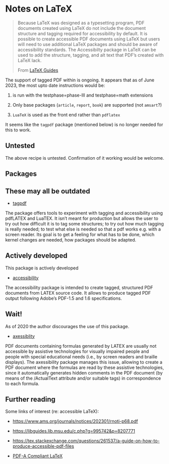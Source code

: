 # Notes on LaTeX

> Because LaTeX was designed as a typesetting program, PDF documents created using LaTeX do not include the document structure and tagging required for accessibility by default. It is possible to create accessible PDF documents using LaTeX but users will need to use additional LaTeX packages and should be aware of accessibility standards. The Accessibilty package in LaTeX can be used to add the structure, tagging, and alt text that PDF's created with LaTeX lack.
>
> From [LaTeX Guides](https://libguides.lib.msu.edu/c.php?g=995742&p=8207771)

The support of tagged PDF within \LaTeX is ongoing. It appears that as of June 2023, the most upto date instructions would be:

1. \LaTeX is run with the testphase=phase-III and testphase=math extensions

2. Only base packages (`article`, `report`, `book`) are supported (not `amsart`?)

3. `LuaTeX` is used as the front end rather than `pdflatex`

It seems like the `tagpdf` package (mentioned below) is no longer needed for this to work.

::: {.callout-note}
## Untested

The above recipe is untested. Confirmation of it working would be welcome.

:::



## Packages

::: {.callout-note}
## These may all be outdated

:::

* [tagpdf](https://ctan.org/pkg/tagpdf?lang=en)


The package offers tools to experiment with tagging and accessibility using pdfLATEX and LuaTEX. It isn’t meant for production but allows the user to try out how difficult it is to tag some structures; to try out how much tagging is really needed; to test what else is needed so that a pdf works e.g. with a screen reader. Its goal is to get a feeling for what has to be done, which kernel changes are needed, how packages should be adapted.

::: {.callout-note}
## Actively developed

This package is actively developed
:::

* [accessibility](https://ctan.org/pkg/accessibility?lang=en)

The accessibility package is intended to create tagged, structured PDF documents from LATEX source code. It allows to produce tagged PDF output following Adobe’s PDF-1.5 and 1.6 specifications.

::: {.callout-note}
## Wait!

As of 2020 the author discourages the use of this package.

:::


* [axessiblity](https://ctan.org/pkg/axessibility?lang=en)

PDF documents containing formulas generated by LATEX are usually not accessible by assistive technologies for visually impaired people and people with special educational needs (i.e., by screen readers and braille displays). The axessibility package manages this issue, allowing to create a PDF document where the formulas are read by these assistive technologies, since it automatically generates hidden comments in the PDF document (by means of the /ActualText attribute and/or suitable tags) in correspondence to each formula.

## Further reading

Some links of interest (re: accessible LaTeX):

* [https://www.ams.org/journals/notices/202301/rnoti-p68.pdf](https://www.ams.org/journals/notices/202301/rnoti-p68.pdf)

* [https://libguides.lib.msu.edu/c.php?g=995742&p=8207771](https://libguides.lib.msu.edu/c.php?g=995742&p=8207771)

* [https://tex.stackexchange.com/questions/261537/a-guide-on-how-to-produce-accessible-pdf-files](https://tex.stackexchange.com/questions/261537/a-guide-on-how-to-produce-accessible-pdf-files)

* [PDF-A Compliant LaTeX](https://shen.hong.io/reproducible-pdfa-compliant-latex/)
